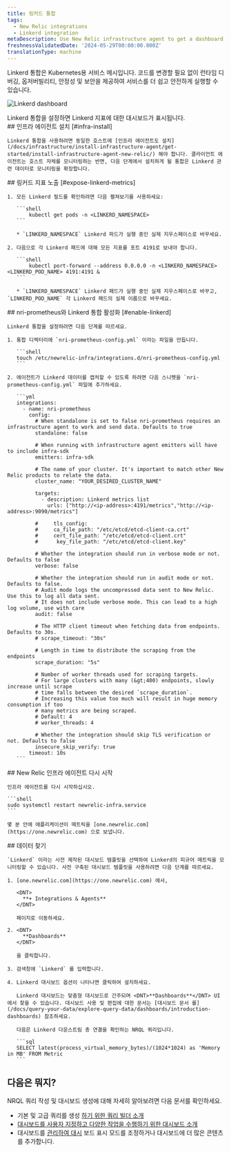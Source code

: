 ```yaml
---
title: 링커드 통합
tags:
  - New Relic integrations
  - Linkerd integration
metaDescription: Use New Relic infrastructure agent to get a dashboard with metrics from your Linkerd.
freshnessValidatedDate: '2024-05-29T00:00:00.000Z'
translationType: machine
---
```


Linkerd 통합은 Kubernetes용 서비스 메시입니다. 코드를 변경할 필요 없이 런타임 디버깅, 옵저버빌리티, 안정성 및 보안을 제공하여 서비스를 더 쉽고 안전하게 실행할 수 있습니다.

<img
  title="Linkerd dashboard"
  alt="Linkerd dashboard"
  src="/images/infrastructure_screenshot_full-linkerd-dashboard.webp"
/>

<figcaption>
  Linkerd 통합을 설정하면 Linkerd 지표에 대한 대시보드가 표시됩니다.
</figcaption>

<Steps>
  <Step>
    ## 인프라 에이전트 설치 [#infra-install]

    Linkerd 통합을 사용하려면 동일한 호스트에 [인프라 에이전트도 설치](/docs/infrastructure/install-infrastructure-agent/get-started/install-infrastructure-agent-new-relic/) 해야 합니다. 클라이언트 에이전트는 호스트 자체를 모니터링하는 반면, 다음 단계에서 설치하게 될 통합은 Linkerd 관련 데이터로 모니터링을 확장합니다.
  </Step>

  <Step>
    ## 링커드 지표 노출 [#expose-linkerd-metrics]

    1. 모든 Linkerd 필드를 확인하려면 다음 펼쳐보기를 사용하세요:

       ```shell
           kubectl get pods -n <LINKERD_NAMESPACE>
       ```

       * `LINKERD_NAMESPACE` Linkerd 파드가 실행 중인 실제 지우스페이스로 바꾸세요.

    2. 다음으로 각 Linkerd 패드에 대해 모든 지표를 포트 4191로 보내야 합니다.

       ```shell
           kubectl port-forward --address 0.0.0.0 -n <LINKERD_NAMESPACE> <LINKERD_POD_NAME> 4191:4191 &
       ```

       * `LINKERD_NAMESPACE` Linkerd 패드가 실행 중인 실제 지우스페이스로 바꾸고, `LINKERD_POD_NAME` 각 Linkerd 패드의 실제 이름으로 바꾸세요.
  </Step>

  <Step>
    ## nri-prometheus와 Linkerd 통합 활성화 [#enable-linkerd]

    Linkerd 통합을 설정하려면 다음 단계를 따르세요.

    1. 통합 디렉터리에 `nri-prometheus-config.yml` 이라는 파일을 만듭니다.

       ```shell
       touch /etc/newrelic-infra/integrations.d/nri-prometheus-config.yml
       ```

    2. 에이전트가 Linkerd 데이터를 캡처할 수 있도록 하려면 다음 스니펫을 `nri-prometheus-config.yml` 파일에 추가하세요.

       ```yml
       integrations:
         - name: nri-prometheus
           config:
             # When standalone is set to false nri-prometheus requires an infrastructure agent to work and send data. Defaults to true 
             standalone: false

             # When running with infrastructure agent emitters will have to include infra-sdk 
             emitters: infra-sdk

             # The name of your cluster. It's important to match other New Relic products to relate the data.
             cluster_name: "YOUR_DESIRED_CLUSTER_NAME"

             targets:
               - description: Linkerd metrics list
                 urls: ["http://<ip-address>:4191/metrics","http://<ip-address>:9090/metrics"]

             #     tls_config:
             #     ca_file_path: "/etc/etcd/etcd-client-ca.crt"
             #     cert_file_path: "/etc/etcd/etcd-client.crt"
             #      key_file_path: "/etc/etcd/etcd-client.key"

             # Whether the integration should run in verbose mode or not. Defaults to false
             verbose: false

             # Whether the integration should run in audit mode or not. Defaults to false.
             # Audit mode logs the uncompressed data sent to New Relic. Use this to log all data sent.
             # It does not include verbose mode. This can lead to a high log volume, use with care
             audit: false

             # The HTTP client timeout when fetching data from endpoints. Defaults to 30s.
             # scrape_timeout: "30s"

             # Length in time to distribute the scraping from the endpoints
             scrape_duration: "5s"

             # Number of worker threads used for scraping targets.
             # For large clusters with many (&gt;400) endpoints, slowly increase until scrape
             # time falls between the desired `scrape_duration`.
             # Increasing this value too much will result in huge memory consumption if too
             # many metrics are being scraped.
             # Default: 4
             # worker_threads: 4

             # Whether the integration should skip TLS verification or not. Defaults to false
             insecure_skip_verify: true
           timeout: 10s
       ```
  </Step>

  <Step>
    ## New Relic 인프라 에이전트 다시 시작

    인프라 에이전트를 다시 시작하십시오.

    ```shell
    sudo systemctl restart newrelic-infra.service
    ```

    몇 분 안에 애플리케이션이 메트릭을 [one.newrelic.com](https://one.newrelic.com) 으로 보냅니다.
  </Step>

  <Step>
    ## 데이터 찾기

    `Linkerd` 이라는 사전 제작된 대시보드 템플릿을 선택하여 Linkerd의 피규어 메트릭을 모니터링할 수 있습니다. 사전 구축된 대시보드 템플릿을 사용하려면 다음 단계를 따르세요.

    1. [one.newrelic.com](https://one.newrelic.com) 에서,

       <DNT>
         **+ Integrations & Agents**
       </DNT>

       페이지로 이동하세요.

    2. <DNT>
         **Dashboards**
       </DNT>

       을 클릭합니다.

    3. 검색창에 `Linkerd` 를 입력합니다.

    4. Linkerd 대시보드 옵션이 나타나면 클릭하여 설치하세요.

       Linkerd 대시보드는 맞춤형 대시보드로 간주되며 <DNT>**Dashboards**</DNT> UI 에서 찾을 수 있습니다. 대시보드 사용 및 편집에 대한 문서는 [대시보드 문서 를](/docs/query-your-data/explore-query-data/dashboards/introduction-dashboards) 참조하세요.

       다음은 Linkerd 다운스트림 총 연결을 확인하는 NRQL 쿼리입니다.

       ```sql
       SELECT latest(process_virtual_memory_bytes)/(1024*1024) as 'Memory in MB' FROM Metric
       ```
  </Step>
</Steps>

## 다음은 뭐지?

NRQL 쿼리 작성 및 대시보드 생성에 대해 자세히 알아보려면 다음 문서를 확인하세요.

* 기본 및 고급 쿼리를 생성 [하기 위한 쿼리 빌더 소개](/docs/query-your-data/explore-query-data/query-builder/introduction-query-builder)
* [대시보드를 사용자 지정하고 다양한 작업을 수행하기 위한 대시보드 소개](/docs/query-your-data/explore-query-data/dashboards/introduction-dashboards)
* 대시보드를 [관리하여 대시](/docs/query-your-data/explore-query-data/dashboards/manage-your-dashboard) 보드 표시 모드를 조정하거나 대시보드에 더 많은 콘텐츠를 추가합니다.
